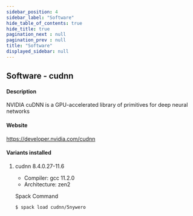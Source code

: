 ```yaml
---
sidebar_position: 4
sidebar_label: "Software"
hide_table_of_contents: true
hide_title: true
pagination_next : null
pagination_prev : null
title: "Software"
displayed_sidebar: null
---
```


## Software - cudnn


#### Description
NVIDIA cuDNN is a GPU-accelerated library of primitives for deep neural networks

#### Website
https://developer.nvidia.com/cudnn

#### Variants installed

1. cudnn 8.4.0.27-11.6

    - Compiler: gcc 11.2.0
    - Architecture: zen2

    Spack Command
    ```bash
    $ spack load cudnn/5nywero
    ```
